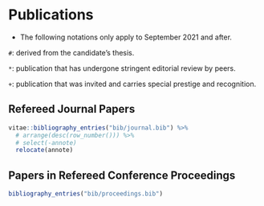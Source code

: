 # Publications

* The following notations only apply to September 2021 and after.

`#`: derived from the candidate’s thesis.

`*`: publication that has undergone stringent editorial review by peers.

`+`: publication that was invited and carries special prestige and recognition.

<!-- # Selected Publications -->
<!--  -->
<!-- ::: {#refs_selected} -->
<!-- ::: -->

## Refereed Journal Papers

```r
vitae::bibliography_entries("bib/journal.bib") %>%
  # arrange(desc(row_number())) %>%
  # select(-annote)
  relocate(annote)
```

## Papers in Refereed Conference Proceedings

```r
bibliography_entries("bib/proceedings.bib")
```
